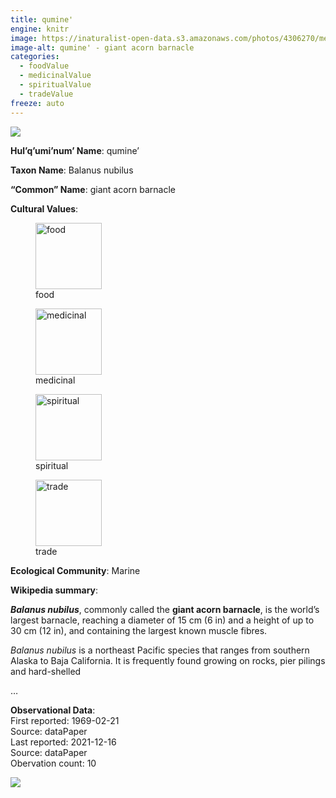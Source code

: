 ```yaml
---
title: qumine'
engine: knitr
image: https://inaturalist-open-data.s3.amazonaws.com/photos/4306270/medium.jpg
image-alt: qumine' - giant acorn barnacle
categories:
  - foodValue
  - medicinalValue
  - spiritualValue
  - tradeValue
freeze: auto
---
```

![](https://inaturalist-open-data.s3.amazonaws.com/photos/4306270/medium.jpg){fig-alt="qumine' - giant acorn barnacle"}

**Hul'q'umi'num' Name**: qumine'



**Taxon Name**: Balanus nubilus

**"Common" Name**: giant acorn barnacle

**Cultural Values**:  

::: {layout-nrow=1 style="width:60%"}
![food](/files/food.svg){width=106px}

![medicinal](/files/medicinal.svg){width=106px}

![spiritual](/files/spiritual.svg){width=106px}

![trade](/files/trade.svg){width=106px}
:::

**Ecological Community**: Marine

**Wikipedia summary**:  
<p class="mw-empty-elt">
</p>

<p><i><b>Balanus nubilus</b></i>, commonly called the <b>giant acorn barnacle</b>, is the world's largest barnacle, reaching a diameter of 15&#160;cm (6&#160;in) and a height of up to 30&#160;cm (12&#160;in), and containing the largest known muscle fibres.
</p><p><i>Balanus nubilus</i> is a northeast Pacific species that ranges from southern Alaska to Baja California. It is frequently found growing on rocks, pier pilings and hard-shelled</p>...

**Observational Data**:   
First reported: 1969-02-21  
Source: dataPaper  
Last reported: 2021-12-16  
Source: dataPaper  
Obervation count: 10

![](community_dist.png)
